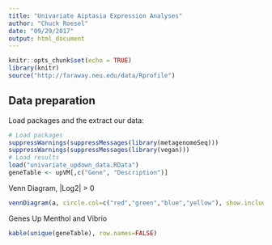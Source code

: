 ```yaml
---
title: "Univariate Aiptasia Expression Analyses"
author: "Chuck Roesel"
date: "09/29/2017"
output: html_document
---
```


```r
knitr::opts_chunk$set(echo = TRUE)
library(knitr)
source("http://faraway.neu.edu/data/Rprofile")
```

## Data preparation

Load packages and the extract our data:

```r
# Load packages
suppressWarnings(suppressMessages(library(metagenomeSeq)))
suppressWarnings(suppressMessages(library(vegan)))
# Load results
load("univariate_updown_data.RData")
geneTable <- upVM[,c("Gene", "Description")]
```
Venn Diagram, |Log2| > 0
```r
vennDiagram(a, circle.col=c("red","green","blue","yellow"), show.include = TRUE)
```

Genes Up Menthol and Vibrio
```r
kable(unique(geneTable), row.names=FALSE)
```

